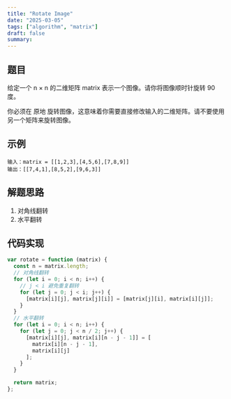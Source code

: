 ```yaml
---
title: "Rotate Image"
date: "2025-03-05"
tags: ["algorithm", "matrix"]
draft: false
summary:
---
```


## 题目

给定一个 n × n 的二维矩阵 matrix 表示一个图像。请你将图像顺时针旋转 90 度。

你必须在 原地 旋转图像，这意味着你需要直接修改输入的二维矩阵。请不要使用另一个矩阵来旋转图像。

## 示例

```
输入：matrix = [[1,2,3],[4,5,6],[7,8,9]]
输出：[[7,4,1],[8,5,2],[9,6,3]]
```

## 解题思路

1. 对角线翻转
2. 水平翻转

## 代码实现

```javascript
var rotate = function (matrix) {
  const n = matrix.length;
  // 对角线翻转
  for (let i = 0; i < n; i++) {
    // j < i 避免重复翻转
    for (let j = 0; j < i; j++) {
      [matrix[i][j], matrix[j][i]] = [matrix[j][i], matrix[i][j]];
    }
  }
  // 水平翻转
  for (let i = 0; i < n; i++) {
    for (let j = 0; j < n / 2; j++) {
      [matrix[i][j], matrix[i][n - j - 1]] = [
        matrix[i][n - j - 1],
        matrix[i][j]
      ];
    }
  }

  return matrix;
};
```
